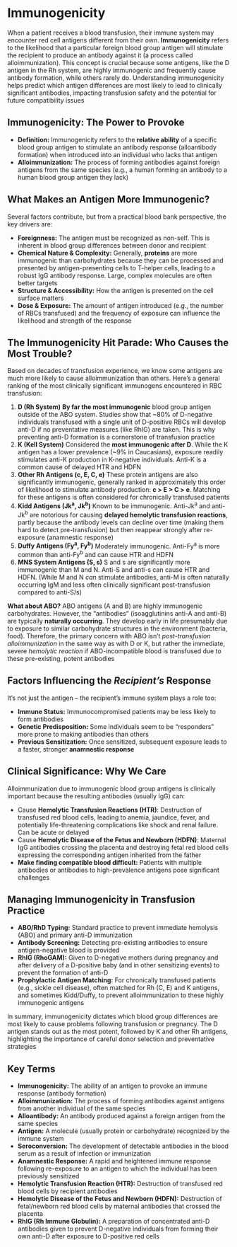 # Immunogenicity {-}

When a patient receives a blood transfusion, their immune system may encounter red cell antigens different from their own. **Immunogenicity** refers to the likelihood that a particular foreign blood group antigen will stimulate the recipient to produce an antibody against it (a process called alloimmunization). This concept is crucial because some antigens, like the D antigen in the Rh system, are highly immunogenic and frequently cause antibody formation, while others rarely do. Understanding immunogenicity helps predict which antigen differences are most likely to lead to clinically significant antibodies, impacting transfusion safety and the potential for future compatibility issues

## Immunogenicity: The Power to Provoke {-}

*   **Definition:** Immunogenicity refers to the **relative ability** of a specific blood group antigen to stimulate an antibody response (alloantibody formation) when introduced into an individual who lacks that antigen
*   **Alloimmunization:** The process of forming antibodies against foreign antigens from the same species (e.g., a human forming an antibody to a human blood group antigen they lack)

## What Makes an Antigen More Immunogenic? {-}

Several factors contribute, but from a practical blood bank perspective, the key drivers are:

*  **Foreignness:** The antigen must be recognized as non-self. This is inherent in blood group differences between donor and recipient
*  **Chemical Nature & Complexity:** Generally, **proteins** are more immunogenic than carbohydrates because they can be processed and presented by antigen-presenting cells to T-helper cells, leading to a robust IgG antibody response. Large, complex molecules are often better targets
*  **Structure & Accessibility:** How the antigen is presented on the cell surface matters
*  **Dose & Exposure:** The amount of antigen introduced (e.g., the number of RBCs transfused) and the frequency of exposure can influence the likelihood and strength of the response

## The Immunogenicity Hit Parade: Who Causes the Most Trouble? {-}

Based on decades of transfusion experience, we know some antigens are much more likely to cause alloimmunization than others. Here's a general ranking of the most clinically significant immunogens encountered in RBC transfusion:

1.  **D (Rh System)** **By far the most immunogenic** blood group antigen outside of the ABO system. Studies show that ~80% of D-negative individuals transfused with a single unit of D-positive RBCs will develop anti-D if no preventative measures (like RhIG) are taken. This is why preventing anti-D formation is a cornerstone of transfusion practice
2.  **K (Kell System)** Considered the **most immunogenic after D**. While the K antigen has a lower prevalence (~9% in Caucasians), exposure readily stimulates anti-K production in K-negative individuals. Anti-K is a common cause of delayed HTR and HDFN
3.  **Other Rh Antigens (c, E, C, e)** These protein antigens are also significantly immunogenic, generally ranked in approximately this order of likelihood to stimulate antibody production: **c > E > C > e**. Matching for these antigens is often considered for chronically transfused patients
4.  **Kidd Antigens (Jk<sup>a</sup>, Jk<sup>b</sup>)** Known to be immunogenic. Anti-Jk<sup>a</sup> and anti-Jk<sup>b</sup> are notorious for causing **delayed hemolytic transfusion reactions**, partly because the antibody levels can decline over time (making them hard to detect pre-transfusion) but then reappear strongly after re-exposure (anamnestic response)
5.  **Duffy Antigens (Fy<sup>a</sup>, Fy<sup>b</sup>)** Moderately immunogenic. Anti-Fy<sup>a</sup> is more common than anti-Fy<sup>b</sup> and can cause HTR and HDFN
6.  **MNS System Antigens (S, s)** S and s are significantly more immunogenic than M and N. Anti-S and anti-s can cause HTR and HDFN. (While M and N *can* stimulate antibodies, anti-M is often naturally occurring IgM and less often clinically significant post-transfusion compared to anti-S/s)

**What about ABO?**
ABO antigens (A and B) are highly immunogenic carbohydrates. However, the "antibodies" (isoagglutinins anti-A and anti-B) are typically **naturally occurring**. They develop early in life presumably due to exposure to similar carbohydrate structures in the environment (bacteria, food). Therefore, the primary concern with ABO isn't *post-transfusion alloimmunization* in the same way as with D or K, but rather the immediate, severe *hemolytic reaction* if ABO-incompatible blood is transfused due to these pre-existing, potent antibodies

## Factors Influencing the *Recipient's* Response {-}

It's not just the antigen – the recipient's immune system plays a role too:

*   **Immune Status:** Immunocompromised patients may be less likely to form antibodies
*   **Genetic Predisposition:** Some individuals seem to be "responders" more prone to making antibodies than others
*   **Previous Sensitization:** Once sensitized, subsequent exposure leads to a faster, stronger **anamnestic response**

## **Clinical Significance: Why We Care** {-}

Alloimmunization due to immunogenic blood group antigens is clinically important because the resulting antibodies (usually IgG) can:

*   Cause **Hemolytic Transfusion Reactions (HTR)**: Destruction of transfused red blood cells, leading to anemia, jaundice, fever, and potentially life-threatening complications like shock and renal failure. Can be acute or delayed
*   Cause **Hemolytic Disease of the Fetus and Newborn (HDFN)**: Maternal IgG antibodies crossing the placenta and destroying fetal red blood cells expressing the corresponding antigen inherited from the father
*   **Make finding compatible blood difficult:** Patients with multiple antibodies or antibodies to high-prevalence antigens pose significant challenges

## **Managing Immunogenicity in Transfusion Practice** {-}

*   **ABO/RhD Typing:** Standard practice to prevent immediate hemolysis (ABO) and primary anti-D immunization
*   **Antibody Screening:** Detecting pre-existing antibodies to ensure antigen-negative blood is provided
*   **RhIG (RhoGAM):** Given to D-negative mothers during pregnancy and after delivery of a D-positive baby (and in other sensitizing events) to prevent the formation of anti-D
*   **Prophylactic Antigen Matching:** For chronically transfused patients (e.g., sickle cell disease), often matched for Rh (C, E) and K antigens, and sometimes Kidd/Duffy, to prevent alloimmunization to these highly immunogenic antigens

In summary, immunogenicity dictates which blood group differences are most likely to cause problems following transfusion or pregnancy. The D antigen stands out as the most potent, followed by K and other Rh antigens, highlighting the importance of careful donor selection and preventative strategies

## **Key Terms** {-}

*   **Immunogenicity:** The ability of an antigen to provoke an immune response (antibody formation)
*   **Alloimmunization:** The process of forming antibodies against antigens from another individual of the same species
*   **Alloantibody:** An antibody produced against a foreign antigen from the same species
*   **Antigen:** A molecule (usually protein or carbohydrate) recognized by the immune system
*   **Seroconversion:** The development of detectable antibodies in the blood serum as a result of infection or immunization
*   **Anamnestic Response:** A rapid and heightened immune response following re-exposure to an antigen to which the individual has been previously sensitized
*   **Hemolytic Transfusion Reaction (HTR):** Destruction of transfused red blood cells by recipient antibodies
*   **Hemolytic Disease of the Fetus and Newborn (HDFN):** Destruction of fetal/newborn red blood cells by maternal antibodies that crossed the placenta
*   **RhIG (Rh Immune Globulin):** A preparation of concentrated anti-D antibodies given to prevent D-negative individuals from forming their own anti-D after exposure to D-positive red cells
